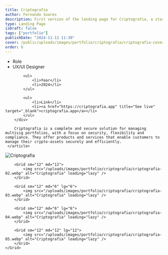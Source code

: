 ```yaml
---
title: Criptografia
author: Fernando Soares
description: First version of the landing page for Criptografia, a startup focused on secure management of digital assets.
type: Landing Page
isDraft: false
tags: ["portfolio"]
publishDate: "2024-11-11 11:30"
cover: /public/uploads/images/portfolio/criptografia/criptografia-cover.webp
order: 6
---
```


<section class="wrap">
    <article class="content-article">
        <div class="work-data">
            <ul>
                <li>Role</li>
                <li>UX/UI Designer</li>
            </ul>

            <ul>
                <li>Year</li>
                <li>2024</li>
            </ul>

            <ul>
                <li>Link</li>
                <li><a href="https://criptografia.app" title="See live" target="_blank">criptografia.app</a></li>
            </ul>
        </div>
        
        Criptografia is a complete and secure solution for managing multisig portfolios, with a focus on security, flexibility and compliance. They offer products and services that enable customers to manage their crypto-assets securely and efficiently.
     </article>
</section>

<section class="wrap-wide">
    <Grid isContainer>
        <Grid sm="12" md="12">
            <img src="/uploads/images/portfolio/criptografia/criptografia-01.webp" alt="Criptografia" loading="lazy" />
        </Grid>

        <Grid sm="12" md="12">
            <img src="/uploads/images/portfolio/criptografia/criptografia-02.webp" alt="Criptografia" loading="lazy" />
        </Grid>

        <Grid sm="12" md="6" lg="6">
            <img src="/uploads/images/portfolio/criptografia/criptografia-03.webp" alt="Criptografia" loading="lazy" />
        </Grid>

        <Grid sm="12" md="6" lg="6">
            <img src="/uploads/images/portfolio/criptografia/criptografia-04.webp" alt="Criptografia" loading="lazy" />
        </Grid>

        <Grid sm="12" md="12" lg="12">
            <img src="/uploads/images/portfolio/criptografia/criptografia-05.webp" alt="Criptografia" loading="lazy" />
        </Grid>
    </Grid>

</section>
